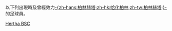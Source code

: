 {{Catnav|頁面分類|...|德國體育|德國足球|效力德國球會的球員}}
{{Catnav|頁面分類|...|各國足球|德國足球|效力德國球會的球員}}

以下列出現時及曾經效力[[哈化柏林|-{zh-hans:柏林赫塔;zh-hk:哈化柏林;zh-tw:柏林赫塔;}-]]的足球員。
{{Commonscat|Players of Hertha BSC Berlin}}

[[Category:效力德國球會的球員|Hertha BSC]]
